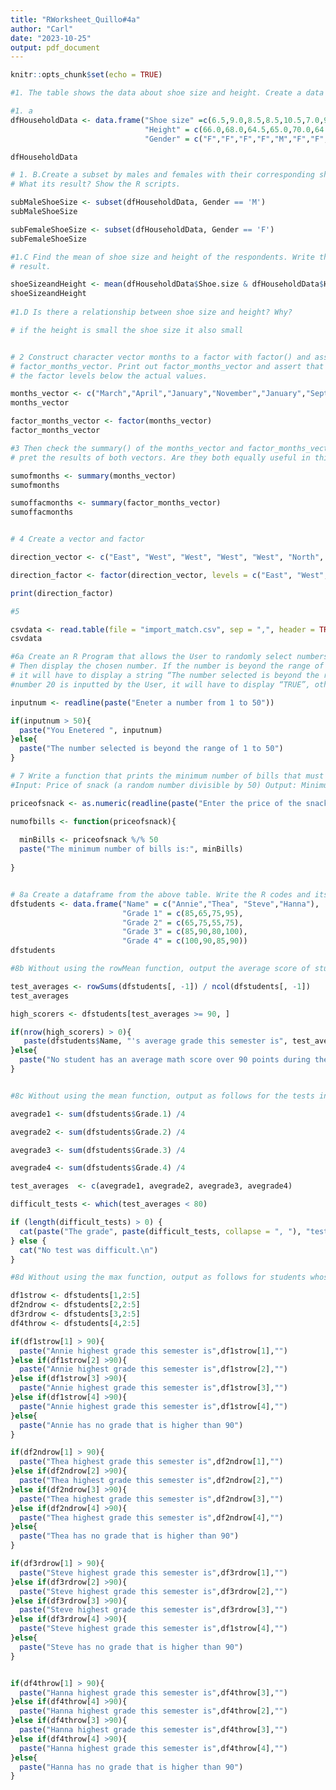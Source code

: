 ```yaml
---
title: "RWorksheet_Quillo#4a"
author: "Carl"
date: "2023-10-25"
output: pdf_document
---
```


```r
knitr::opts_chunk$set(echo = TRUE)
```

```r
#1. The table shows the data about shoe size and height. Create a data frame.

#1. a
dfHouseholdData <- data.frame("Shoe size" =c(6.5,9.0,8.5,8.5,10.5,7.0,9.5,9.0,13.0,7.5,10.5,8.5,12.0,10.5,13.0,11.5,8.5,5.0,10.0,6.5,7.5,8.5,10.5,8.5,10.5,11.0,9.0,13.0),
                              "Height" = c(66.0,68.0,64.5,65.0,70.0,64.0,70.0,71.0,72.0,64.0,74.5,67.0,71.0,71.0,77.0,72.0,59.0,62.0,72.0,66.0,64.0,67.0,73.0,69.0,72.0,70.0,69.0,70.0),
                              "Gender" = c("F","F","F","F","M","F","F","F","M","F","M","F","M","M","M","M","F","F","M","F","F","M","M","F","M","M","M","M"))

dfHouseholdData

# 1. B.Create a subset by males and females with their corresponding shoe size and height.
# What its result? Show the R scripts.

subMaleShoeSize <- subset(dfHouseholdData, Gender == 'M')
subMaleShoeSize

subFemaleShoeSize <- subset(dfHouseholdData, Gender == 'F')
subFemaleShoeSize

#1.C Find the mean of shoe size and height of the respondents. Write the R scripts and its
# result.

shoeSizeandHeight <- mean(dfHouseholdData$Shoe.size & dfHouseholdData$Height)
shoeSizeandHeight
 
#1.D Is there a relationship between shoe size and height? Why?

# if the height is small the shoe size it also small


# 2 Construct character vector months to a factor with factor() and assign the result to
# factor_months_vector. Print out factor_months_vector and assert that R prints out
# the factor levels below the actual values.

months_vector <- c("March","April","January","November","January","September","October","September","November","August","January","November","November","February","May","August","July","December","August","August","September","November","February","April")
months_vector

factor_months_vector <- factor(months_vector)
factor_months_vector

#3 Then check the summary() of the months_vector and factor_months_vector. | Inter-
# pret the results of both vectors. Are they both equally useful in this case?

sumofmonths <- summary(months_vector)
sumofmonths

sumoffacmonths <- summary(factor_months_vector)
sumoffacmonths


# 4 Create a vector and factor

direction_vector <- c("East", "West", "West", "West", "West", "North", "North", "North")

direction_factor <- factor(direction_vector, levels = c("East", "West", "North"))

print(direction_factor)

#5

csvdata <- read.table(file = "import_match.csv", sep = ",", header = TRUE)
csvdata

#6a Create an R Program that allows the User to randomly select numbers from 1 to 50.
# Then display the chosen number. If the number is beyond the range of the selected choice,
# it will have to display a string “The number selected is beyond the range of 1 to 50”. If
#number 20 is inputted by the User, it will have to display “TRUE”, otherwise display the input number.

inputnum <- readline(paste("Eneter a number from 1 to 50"))

if(inputnum > 50){
  paste("You Enetered ", inputnum)
}else{
  paste("The number selected is beyond the range of 1 to 50")
}

# 7 Write a function that prints the minimum number of bills that must be paid, given the price of the snack.
#Input: Price of snack (a random number divisible by 50) Output: Minimum number of bills needed to purchase a snack.

priceofsnack <- as.numeric(readline(paste("Enter the price of the snacks: ")))

numofbills <- function(priceofsnack){
  
  minBills <- priceofsnack %/% 50
  paste("The minimum number of bills is:", minBills)
  
}


# 8a Create a dataframe from the above table. Write the R codes and its output.
dfstudents <- data.frame("Name" = c("Annie","Thea", "Steve","Hanna"),
                         "Grade 1" = c(85,65,75,95),
                         "Grade 2" = c(65,75,55,75),
                         "Grade 3" = c(85,90,80,100),
                         "Grade 4" = c(100,90,85,90))
dfstudents

#8b Without using the rowMean function, output the average score of students whose average math score over 90 points during the semester. write R code and its output.

test_averages <- rowSums(dfstudents[, -1]) / ncol(dfstudents[, -1])
test_averages

high_scorers <- dfstudents[test_averages >= 90, ]

if(nrow(high_scorers) > 0){
   paste(dfstudents$Name, "'s average grade this semester is", test_averages)
}else{
  paste("No student has an average math score over 90 points during the semester")
}


#8c Without using the mean function, output as follows for the tests in which the average score was less than 80 out of 4 tests.

avegrade1 <- sum(dfstudents$Grade.1) /4

avegrade2 <- sum(dfstudents$Grade.2) /4

avegrade3 <- sum(dfstudents$Grade.3) /4

avegrade4 <- sum(dfstudents$Grade.4) /4

test_averages  <- c(avegrade1, avegrade2, avegrade3, avegrade4)

difficult_tests <- which(test_averages < 80)

if (length(difficult_tests) > 0) {
  cat(paste("The grade", paste(difficult_tests, collapse = ", "), "test(s) were difficult.\n"))
} else {
  cat("No test was difficult.\n")
}

#8d Without using the max function, output as follows for students whose highest score for a semester exceeds 90 points.

df1strow <- dfstudents[1,2:5]
df2ndrow <- dfstudents[2,2:5]
df3rdrow <- dfstudents[3,2:5]
df4throw <- dfstudents[4,2:5]

if(df1strow[1] > 90){
  paste("Annie highest grade this semester is",df1strow[1],"")
}else if(df1strow[2] >90){
  paste("Annie highest grade this semester is",df1strow[2],"")
}else if(df1strow[3] >90){
  paste("Annie highest grade this semester is",df1strow[3],"")
}else if(df1strow[4] >90){
  paste("Annie highest grade this semester is",df1strow[4],"")
}else{
  paste("Annie has no grade that is higher than 90")
}

if(df2ndrow[1] > 90){
  paste("Thea highest grade this semester is",df2ndrow[1],"")
}else if(df2ndrow[2] >90){
  paste("Thea highest grade this semester is",df2ndrow[2],"")
}else if(df2ndrow[3] >90){
  paste("Thea highest grade this semester is",df2ndrow[3],"")
}else if(df2ndrow[4] >90){
  paste("Thea highest grade this semester is",df2ndrow[4],"")
}else{
  paste("Thea has no grade that is higher than 90")
}

if(df3rdrow[1] > 90){
  paste("Steve highest grade this semester is",df3rdrow[1],"")
}else if(df3rdrow[2] >90){
  paste("Steve highest grade this semester is",df3rdrow[2],"")
}else if(df3rdrow[3] >90){
  paste("Steve highest grade this semester is",df3rdrow[3],"")
}else if(df3rdrow[4] >90){
  paste("Steve highest grade this semester is",df1strow[4],"")
}else{
  paste("Steve has no grade that is higher than 90")
}


if(df4throw[1] > 90){
  paste("Hanna highest grade this semester is",df4throw[3],"")
}else if(df4throw[4] >90){
  paste("Hanna highest grade this semester is",df4throw[2],"")
}else if(df4throw[3] >90){
  paste("Hanna highest grade this semester is",df4throw[3],"")
}else if(df4throw[4] >90){
  paste("Hanna highest grade this semester is",df4throw[4],"")
}else{
  paste("Hanna has no grade that is higher than 90")
}





```

